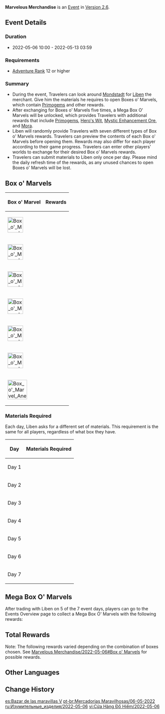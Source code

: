 {{EventTabs
|rootpage=Marvelous Merchandise/2022-05-06
|gallery=false
}}
{{Event
|name              = Marvelous Merchandise 2022-05-06
|image             = Marvelous Merchandise Event.jpg
|type              = In-Game
|time_known        = yes
|time_start        = 2022-05-06 10:00:00
|time_end          = 2022-05-13 03:59:59
|link              = https://genshin.hoyoverse.com/en/news/detail/20573
}}
'''Marvelous Merchandise''' is an [[Event]] in [[Version 2.6]].

==Event Details==
===Duration===
* 2022-05-06 10:00 - 2022-05-13 03:59

===Requirements===
* [[Adventure Rank]] 12 or higher

===Summary===
* During the event, Travelers can look around [[Mondstadt]] for [[Liben]] the merchant. Give him the materials he requires to open Boxes o' Marvels, which contain [[Primogems]] and other rewards.
* After exchanging for Boxes o' Marvels five times, a Mega Box O' Marvels will be unlocked, which provides Travelers with additional rewards that include [[Primogems]], [[Hero's Wit]], [[Mystic Enhancement Ore]], and [[Mora]].
* Liben will randomly provide Travelers with seven different types of Box o' Marvels rewards. Travelers can preview the contents of each Box o' Marvels before opening them. Rewards may also differ for each player according to their game progress. Travelers can enter other players' worlds to exchange for their desired Box o' Marvels rewards.
* Travelers can submit materials to Liben only once per day. Please mind the daily refresh time of the rewards, as any unused chances to open Boxes o' Marvels will be lost.

==Box o' Marvels==
{| class="article-table tdc1"
!Box o' Marvel
!Rewards
|-
|[[File:Box o' Marvel Pyro 2021-01-23.png|50px|center]] {{Pyro}}
|{{Card|Primogem|40}}{{Card|Hero's Wit|6}}
|-
|[[File:Box o' Marvel Electro 2021-01-23.png|50px|center]] {{Electro}}
|{{Card|Primogem|40}}{{Card|Teachings of Freedom|3}}{{Card|Teachings of Resistance|3}}{{Card|Teachings of Ballad|3}}
|-
|[[File:Box o' Marvel Dendro 2021-01-23.png|50px|center]] {{Dendro}}
|{{Card|Primogem|40}}{{Card|Teachings of Prosperity|3}}{{Card|Teachings of Diligence|3}}{{Card|Teachings of Gold|3}}
|-
|[[File:Box o' Marvel Cryo 2021-01-23.png|50px|center]] {{Cryo}}
|{{Card|Primogem|40}}{{Card|Mora|60,000}}
|-
|[[File:Box o' Marvel Geo 2021-01-23.png|50px|center]] {{Geo}}
|{{Card|Primogem|40}}{{Card|Fine Enhancement Ore|10}}{{Card|Mystic Enhancement Ore|10}}
|-
|[[File:Box o' Marvel Hydro 2021-01-23.png|50px|center]] {{Hydro}}
|{{Card|Primogem|40}}{{Card|Mora|20,000}}{{Card|Hero's Wit|4}}
|-
|[[File:Box o' Marvel Anemo 2021-01-23.png|63px|center]] {{Anemo}}
|{{Card|Primogem|40}}{{Card|Mora|20,000}}{{Card|Mystic Enhancement Ore|8}}
|}

===Materials Required===
Each day, Liben asks for a different set of materials. This requirement is the same for all players, regardless of what box they have.
{| class="article-table tdc1 tdc2"
!Day
!Materials Required
|-
|Day 1
|{{Card|Apple|5}}{{Card|Fowl|5}}{{Card|Sweet Flower|5}}
|-
|Day 2
|{{Card|Sunsettia|5}}{{Card|Pinecone|5}}{{Card|Carrot|5}}
|-
|Day 3
|{{Card|Sweet Flower|5}}{{Card|Berry|5}}{{Card|Sunsettia|5}}
|-
|Day 4
|{{Card|Carrot|5}}{{Card|Mint|5}}{{Card|Raw Meat|5}}
|-
|Day 5
|{{Card|Radish|5}}{{Card|Pinecone|5}}{{Card|Fowl|5}}
|-
|Day 6
|{{Card|Raw Meat|5}}{{Card|Berry|5}}{{Card|Mint|5}}
|-
|Day 7
|{{Card|Bird Egg|5}}{{Card|Apple|5}}{{Card|Radish|5}}
|}

==Mega Box O' Marvels==
After trading with Liben on 5 of the 7 event days, players can go to the Events Overview page to collect a Mega Box O' Marvels with the following rewards:
{{Card|Primogem|100}}{{Card|Mora|50,000}}{{Card|Hero's Wit|3}}{{Card|Mystic Enhancement Ore|6}}

==Total Rewards==
{{Event Rewards
|Primogem = 380
|Mora = 50,000
|Hero's Wit = 3
|Mystic Enhancement Ore = 6
|sort = Primogem,Mora,Hero's Wit,Mystic Enhancement Ore
}}
Note: The following rewards varied depending on the combination of boxes chosen. See [[Marvelous Merchandise/2022-05-06#Box o' Marvels]] for possible rewards.
{{Event Rewards
|sort = Mora,Hero's Wit,Fine Enhancement Ore,Mystic Enhancement Ore,Teachings of Freedom,Teachings of Resistance,Teachings of Ballad,Teachings of Prosperity,Teachings of Diligence,Teachings of Gold
}}

==Other Languages==
{{Transclude|Marvelous Merchandise|Other Languages}}

==Change History==
{{Change History|2.6}}

[[es:Bazar de las maravillas V]]
[[pt-br:Mercadorias Maravilhosas/06-05-2022]]
[[ru:Изумительные_изделия/2022-05-06]]
[[vi:Cửa Hàng Đồ Hiếm/2022-05-06]]